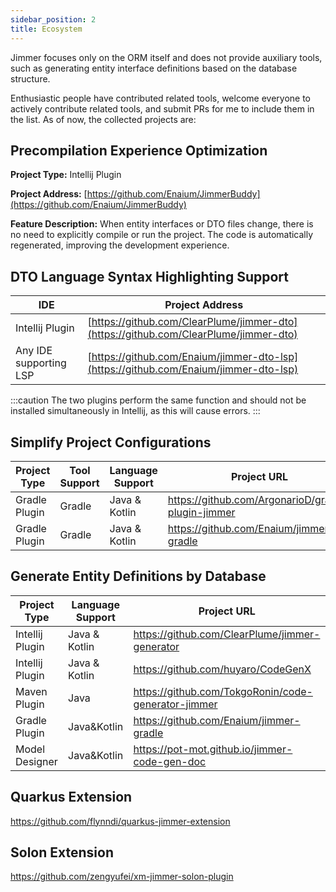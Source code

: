 ```yaml
---
sidebar_position: 2
title: Ecosystem
---
```


Jimmer focuses only on the ORM itself and does not provide auxiliary tools, such as generating entity interface definitions based on the database structure.

Enthusiastic people have contributed related tools, welcome everyone to actively contribute related tools, and submit PRs for me to include them in the list. As of now, the collected projects are:

## Precompilation Experience Optimization

**Project Type:** Intellij Plugin

**Project Address:** [https://github.com/Enaium/JimmerBuddy](https://github.com/Enaium/JimmerBuddy)

**Feature Description:** When entity interfaces or DTO files change, there is no need to explicitly compile or run the project. The code is automatically regenerated, improving the development experience.

## DTO Language Syntax Highlighting Support

| IDE | Project Address |
| --- | --- |
| Intellij Plugin | [https://github.com/ClearPlume/jimmer-dto](https://github.com/ClearPlume/jimmer-dto) |
| Any IDE supporting LSP | [https://github.com/Enaium/jimmer-dto-lsp](https://github.com/Enaium/jimmer-dto-lsp) |

:::caution
The two plugins perform the same function and should not be installed simultaneously in Intellij, as this will cause errors.
:::

## Simplify Project Configurations

|Project Type|Tool Support|Language Support|Project URL|
|---|---|---|---|
|Gradle Plugin|Gradle|Java & Kotlin|https://github.com/ArgonarioD/gradle-plugin-jimmer|
|Gradle Plugin|Gradle|Java & Kotlin|https://github.com/Enaium/jimmer-gradle|

## Generate Entity Definitions by Database

|Project Type|Language Support|Project URL|
|---|---|---|
|Intellij Plugin|Java & Kotlin|https://github.com/ClearPlume/jimmer-generator|
|Intellij Plugin|Java & Kotlin|https://github.com/huyaro/CodeGenX|
|Maven Plugin|Java|https://github.com/TokgoRonin/code-generator-jimmer|
|Gradle Plugin|Java&Kotlin|https://github.com/Enaium/jimmer-gradle|
|Model Designer|Java&Kotlin|https://pot-mot.github.io/jimmer-code-gen-doc|

## Quarkus Extension

https://github.com/flynndi/quarkus-jimmer-extension

## Solon Extension

https://github.com/zengyufei/xm-jimmer-solon-plugin